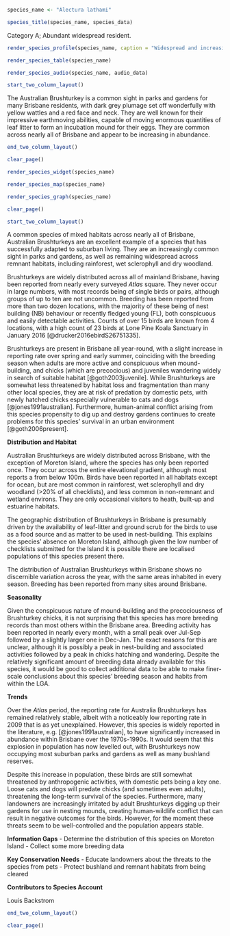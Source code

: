 ```r
species_name <- "Alectura lathami"
```

```r
species_title(species_name, species_data)
```

Category A; Abundant widespread resident.

```r
render_species_profile(species_name, caption = "Widespread and increasing breeding resident. More records toward the end of the year, coinciding with the breeding season and building of incubation mounds. Not of conservation concern.")
```

```r
render_species_table(species_name)
```

```r
render_species_audio(species_name, audio_data)
```

```r
start_two_column_layout()
```

The Australian Brushturkey is a common sight in parks and gardens for many Brisbane residents, with dark grey plumage set off wonderfully with yellow wattles and a red face and neck. They are well known for their impressive earthmoving abilities, capable of moving enormous quantities of leaf litter to form an incubation mound for their eggs. They are common across nearly all of Brisbane and appear to be increasing in abundance.

```r
end_two_column_layout()
```

```r
clear_page()
```

```r
render_species_widget(species_name)
```

```r
render_species_map(species_name)
```

```r
render_species_graph(species_name)
```

```r
clear_page()
```

```r
start_two_column_layout()
```

A common species of mixed habitats across nearly all of Brisbane, Australian Brushturkeys are an excellent example of a species that has successfully adapted to suburban living. They are an increasingly common sight in parks and gardens, as well as remaining widespread across remnant habitats, including rainforest, wet sclerophyll and dry woodland.

Brushturkeys are widely distributed across all of mainland Brisbane, having been reported from nearly every surveyed _Atlas_ square. They never occur in large numbers, with most records being of single birds or pairs, although groups of up to ten are not uncommon. Breeding has been reported from more than two dozen locations, with the majority of these being of nest building (NB) behaviour or recently fledged young (FL), both conspicuous and easily detectable activities. Counts of over 15 birds are known from 4 locations, with a high count of 23 birds at Lone Pine Koala Sanctuary in January 2016 [@drucker2016ebirdS26751335].

Brushturkeys are present in Brisbane all year-round, with a slight increase in reporting rate over spring and early summer, coinciding with the breeding season when adults are more active and conspicuous when mound-building, and chicks (which are precocious) and juveniles wandering widely in search of suitable habitat [@goth2003juvenile]. While Brushturkeys are somewhat less threatened by habitat loss and fragmentation than many other local species, they are at risk of predation by domestic pets, with newly hatched chicks especially vulnerable to cats and dogs [@jones1991australian]. Furthermore, human-animal conflict arising from this species propensity to dig up and destroy gardens continues to create problems for this species' survival in an urban environment [@goth2006present].

**Distribution and Habitat**

Australian Brushturkeys are widely distributed across Brisbane, with the exception of Moreton Island, where the species has only been reported once. They occur across the entire elevational gradient, although most reports a from below 100m. Birds have been reported in all habitats except for ocean, but are most common in rainforest, wet sclerophyll and dry woodland (>20% of all checklists), and less common in non-remnant and wetland environs. They are only occasional visitors to heath, built-up and estuarine habitats.

The geographic distribution of Brushturkeys in Brisbane is presumably driven by the availability of leaf-litter and ground scrub for the birds to use as a food source and as matter to be used in nest-building. This explains the species' absence on Moreton Island, although given the low number of checklists submitted for the Island it is possible there are localised populations of this species present there.

The distribution of Australian Brushturkeys within Brisbane shows no discernible variation across the year, with the same areas inhabited in every season. Breeding has been reported from many sites around Brisbane.

**Seasonality**

Given the conspicuous nature of mound-building and the precociousness of Brushturkey chicks, it is not surprising that this species has more breeding records than most others within the Brisbane area. Breeding activity has been reported in nearly every month, with a small peak over Jul-Sep followed by a slightly larger one in Dec-Jan. The exact reasons for this are unclear, although it is possibly a peak in nest-building and associated activities followed by a peak in chicks hatching and wandering. Despite the relatively significant amount of breeding data already available for this species, it would be good to collect additional data to be able to make finer-scale conclusions about this species' breeding season and habits from within the LGA.

**Trends**

Over the _Atlas_ period, the reporting rate for Australia Brushturkeys has remained relatively stable, albeit with a noticeably low reporting rate in 2009 that is as yet unexplained. However, this species is widely reported in the literature, e.g. [@jones1991australian], to have significantly increased in abundance within Brisbane over the 1970s-1990s. It would seem that this explosion in population has now levelled out, with Brushturkeys now occupying most suburban parks and gardens as well as many bushland reserves.

Despite this increase in population, these birds are still somewhat threatened by anthropogenic activities, with domestic pets being a key one. Loose cats and dogs will predate chicks (and sometimes even adults), threatening the long-term survival of the species. Furthermore, many landowners are increasingly irritated by adult Brushturkeys digging up their gardens for use in nesting mounds, creating human-wildlife conflict that can result in negative outcomes for the birds. However, for the moment these threats seem to be well-controlled and the population appears stable.

**Information Gaps**
- Determine the distribution of this species on Moreton Island
- Collect some more breeding data

**Key Conservation Needs**
- Educate landowners about the threats to the species from pets
- Protect bushland and remnant habitats from being cleared

**Contributors to Species Account**

Louis Backstrom

```r
end_two_column_layout()
```

```r
clear_page()
```
